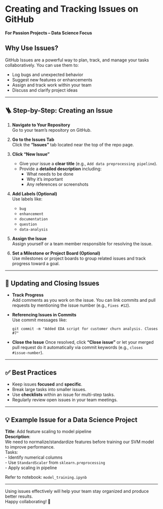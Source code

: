 # Creating and Tracking Issues on GitHub  
**For Passion Projects – Data Science Focus**

## Why Use Issues?

GitHub Issues are a powerful way to plan, track, and manage your tasks collaboratively. You can use them to:

- Log bugs and unexpected behavior
- Suggest new features or enhancements
- Assign and track work within your team
- Discuss and clarify project ideas

---

## 🪜 Step-by-Step: Creating an Issue

1. **Navigate to Your Repository**  
   Go to your team’s repository on GitHub.

2. **Go to the Issues Tab**  
   Click the **"Issues"** tab located near the top of the repo page.

3. **Click “New Issue”**
   - Give your issue a **clear title** (e.g., `Add data preprocessing pipeline`).
   - Provide a **detailed description** including:
     - What needs to be done
     - Why it's important
     - Any references or screenshots

4. **Add Labels (Optional)**  
   Use labels like:
   - `bug`
   - `enhancement`
   - `documentation`
   - `question`
   - `data-analysis`

5. **Assign the Issue**  
   Assign yourself or a team member responsible for resolving the issue.

6. **Set a Milestone or Project Board (Optional)**  
   Use milestones or project boards to group related issues and track progress toward a goal.

---

## 🔁 Updating and Closing Issues

- **Track Progress**  
  Add comments as you work on the issue. You can link commits and pull requests by mentioning the issue number (e.g., `Fixes #12`).

- **Referencing Issues in Commits**  
  Use commit messages like:
  ```
  git commit -m "Added EDA script for customer churn analysis. Closes #7"
  ```

- **Close the Issue**
  Once resolved, click **"Close issue"** or let your merged pull request do it automatically via commit keywords (e.g., `closes #issue-number`).

---

## ✅ Best Practices

- Keep issues **focused** and **specific**.
- Break large tasks into smaller issues.
- Use **checklists** within an issue for multi-step tasks.
- Regularly review open issues in your team meetings.

---

## 💡 Example Issue for a Data Science Project

**Title**: Add feature scaling to model pipeline  
**Description**:  
We need to normalize/standardize features before training our SVM model to improve performance.  
Tasks:  
- Identify numerical columns  
- Use `StandardScaler` from `sklearn.preprocessing`  
- Apply scaling in pipeline  
  
Refer to notebook: `model_training.ipynb`

---

Using issues effectively will help your team stay organized and produce better results.  
Happy collaborating! 🚀
